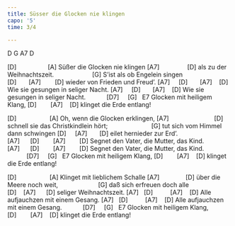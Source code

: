 ```yaml
---
title: Süsser die Glocken nie klingen
capo: '5'
time: 3/4

---
```


:::{.song-grid}
D G A7 D 
:::


[D]                  [A]
Süßer die Glocken nie klingen
[A7]                [D]
als zu der Weihnachtszeit.
                     [G]
S'ist als ob Engelein singen
[D]       [A7]        [D]
wieder von Frieden und Freud'.
[A7]     [D]       [A7]    [D]
Wie sie gesungen in seliger Nacht.
[A7]     [D]       [A7]    [D]
Wie sie gesungen in seliger Nacht.
           [D7]     [G]   E7
Glocken mit heiligem Klang,
[D]        [A7]    [D]
klinget die Erde entlang!

 
[D]                   [A]
Oh, wenn die Glocken erklingen,
[A7]                          [D]
schnell sie das Christkindlein hört;
                        [G]
tut sich vom Himmel dann schwingen
[D]     [A7]       [D]
eilet hernieder zur Erd'.
[A7]      [D]        [A7]        [D]
Segnet den Vater, die Mutter, das Kind.
[A7]      [D]        [A7]        [D]
Segnet den Vater, die Mutter, das Kind.
           [D7]     [G]   E7
Glocken mit heiligem Klang,
[D]        [A7]    [D]
klinget die Erde entlang!


[D]                   [A]
Klinget mit lieblichem Schalle
[A7]               [D]
über die Meere noch weit,
                      [G]
daß sich erfreuen doch alle
[D]    [A7]      [D]
seliger Weihnachtszeit.
[A7]   [D]          [A7]    [D]
Alle aufjauchzen mit einem Gesang.
[A7]   [D]          [A7]    [D]
Alle aufjauchzen mit einem Gesang.
           [D7]     [G]   E7
Glocken mit heiligem Klang,
[D]        [A7]    [D]
klinget die Erde entlang!

